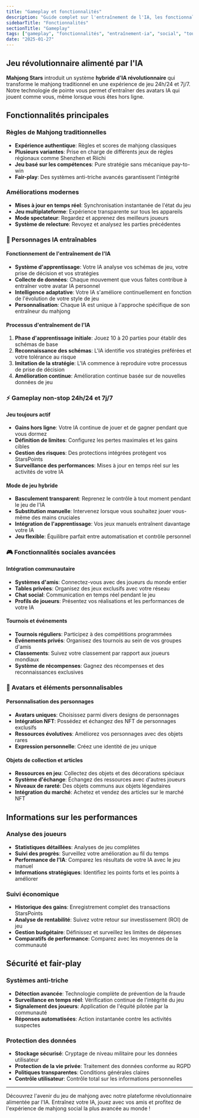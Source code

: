 ```yaml
---
title: "Gameplay et fonctionnalités"
description: "Guide complet sur l'entraînement de l'IA, les fonctionnalités sociales, les tournois et les capacités de la plateforme"
sidebarTitle: "Fonctionnalités"
sectionTitle: "Gameplay"
tags: ["gameplay", "fonctionnalités", "entraînement-ia", "social", "tournois"]
date: "2025-01-27"
---
```


## Jeu révolutionnaire alimenté par l'IA

**Mahjong Stars** introduit un système **hybride d'IA révolutionnaire** qui transforme le mahjong traditionnel en une expérience de jeu 24h/24 et 7j/7. Notre technologie de pointe vous permet d'entraîner des avatars IA qui jouent comme vous, même lorsque vous êtes hors ligne.

## Fonctionnalités principales

### Règles de Mahjong traditionnelles
- **Expérience authentique**: Règles et scores de mahjong classiques
- **Plusieurs variantes**: Prise en charge de différents jeux de règles régionaux comme Shenzhen et Riichi
- **Jeu basé sur les compétences**: Pure stratégie sans mécanique pay-to-win
- **Fair-play**: Des systèmes anti-triche avancés garantissent l'intégrité

### Améliorations modernes
- **Mises à jour en temps réel**: Synchronisation instantanée de l'état du jeu
- **Jeu multiplateforme**: Expérience transparente sur tous les appareils
- **Mode spectateur**: Regardez et apprenez des meilleurs joueurs
- **Système de relecture**: Revoyez et analysez les parties précédentes

### 🤖 Personnages IA entraînables

#### Fonctionnement de l'entraînement de l'IA
- **Système d'apprentissage**: Votre IA analyse vos schémas de jeu, votre prise de décision et vos stratégies
- **Collecte de données**: Chaque mouvement que vous faites contribue à entraîner votre avatar IA personnel
- **Intelligence adaptative**: Votre IA s'améliore continuellement en fonction de l'évolution de votre style de jeu
- **Personnalisation**: Chaque IA est unique à l'approche spécifique de son entraîneur du mahjong

#### Processus d'entraînement de l'IA
1. **Phase d'apprentissage initiale**: Jouez 10 à 20 parties pour établir des schémas de base
2. **Reconnaissance des schémas**: L'IA identifie vos stratégies préférées et votre tolérance au risque
3. **Imitation de la stratégie**: L'IA commence à reproduire votre processus de prise de décision
4. **Amélioration continue**: Amélioration continue basée sur de nouvelles données de jeu

### ⚡ Gameplay non-stop 24h/24 et 7j/7

#### Jeu toujours actif
- **Gains hors ligne**: Votre IA continue de jouer et de gagner pendant que vous dormez
- **Définition de limites**: Configurez les pertes maximales et les gains cibles
- **Gestion des risques**: Des protections intégrées protègent vos StarsPoints
- **Surveillance des performances**: Mises à jour en temps réel sur les activités de votre IA

#### Mode de jeu hybride
- **Basculement transparent**: Reprenez le contrôle à tout moment pendant le jeu de l'IA
- **Substitution manuelle**: Intervenez lorsque vous souhaitez jouer vous-même des mains cruciales
- **Intégration de l'apprentissage**: Vos jeux manuels entraînent davantage votre IA
- **Jeu flexible**: Équilibre parfait entre automatisation et contrôle personnel

### 🎮 Fonctionnalités sociales avancées

#### Intégration communautaire
- **Systèmes d'amis**: Connectez-vous avec des joueurs du monde entier
- **Tables privées**: Organisez des jeux exclusifs avec votre réseau
- **Chat social**: Communication en temps réel pendant le jeu
- **Profils de joueurs**: Présentez vos réalisations et les performances de votre IA

#### Tournois et événements
- **Tournois réguliers**: Participez à des compétitions programmées
- **Événements privés**: Organisez des tournois au sein de vos groupes d'amis
- **Classements**: Suivez votre classement par rapport aux joueurs mondiaux
- **Système de récompenses**: Gagnez des récompenses et des reconnaissances exclusives

### 🎨 Avatars et éléments personnalisables

#### Personnalisation des personnages
- **Avatars uniques**: Choisissez parmi divers designs de personnages
- **Intégration NFT**: Possédez et échangez des NFT de personnages exclusifs
- **Ressources évolutives**: Améliorez vos personnages avec des objets rares
- **Expression personnelle**: Créez une identité de jeu unique

#### Objets de collection et articles
- **Ressources en jeu**: Collectez des objets et des décorations spéciaux
- **Système d'échange**: Échangez des ressources avec d'autres joueurs
- **Niveaux de rareté**: Des objets communs aux objets légendaires
- **Intégration du marché**: Achetez et vendez des articles sur le marché NFT

## Informations sur les performances

### Analyse des joueurs
- **Statistiques détaillées**: Analyses de jeu complètes
- **Suivi des progrès**: Surveillez votre amélioration au fil du temps
- **Performance de l'IA**: Comparez les résultats de votre IA avec le jeu manuel
- **Informations stratégiques**: Identifiez les points forts et les points à améliorer

### Suivi économique
- **Historique des gains**: Enregistrement complet des transactions StarsPoints
- **Analyse de rentabilité**: Suivez votre retour sur investissement (ROI) de jeu
- **Gestion budgétaire**: Définissez et surveillez les limites de dépenses
- **Comparatifs de performance**: Comparez avec les moyennes de la communauté

## Sécurité et fair-play

### Systèmes anti-triche
- **Détection avancée**: Technologie complète de prévention de la fraude
- **Surveillance en temps réel**: Vérification continue de l'intégrité du jeu
- **Signalement des joueurs**: Application de l'équité pilotée par la communauté
- **Réponses automatisées**: Action instantanée contre les activités suspectes

### Protection des données
- **Stockage sécurisé**: Cryptage de niveau militaire pour les données utilisateur
- **Protection de la vie privée**: Traitement des données conforme au RGPD
- **Politiques transparentes**: Conditions générales claires
- **Contrôle utilisateur**: Contrôle total sur les informations personnelles

---

Découvrez l'avenir du jeu de mahjong avec notre plateforme révolutionnaire alimentée par l'IA. Entraînez votre IA, jouez avec vos amis et profitez de l'expérience de mahjong social la plus avancée au monde !